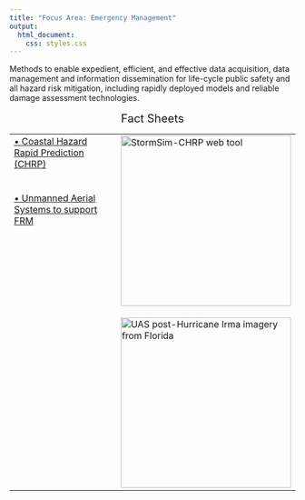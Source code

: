 ---
title: "Focus Area: Emergency Management"
output:
  html_document:
    css: styles.css
---
<p class="open_sentence">Methods to enable expedient, efficient, and effective data acquisition, data management and information dissemination for life-cycle public safety and all hazard risk mitigation, including rapidly deployed models and reliable damage assessment technologies.</p>
<table style="width:100%", border="0", cellpadding="5">
<caption style="font-size: 20px">Fact Sheets</caption>
<tr>
<td align="left", valign="top">
<body>
<div tooltip="Development of the StormSim-Coastal Hazard Rapid Prediction (CHRP) web tool to forecast storm hazards"; style="font-size: 16px;">
  <a href="09.18_FY18_EmergencyManagement_CHRP_Nadal.pdf" target="_blank">• Coastal Hazard Rapid Prediction (CHRP)</a></div>
  <br><br>
  <div tooltip="Develop Unmanned Aerial System (UAS)-based methodologies and data products to improve USACE flood risk management"; style="font-size: 16px;">
  <a href="06.19_FY19_EmergencyManagement_UAS_Brodie.pdf" target="_blank">• Unmanned Aerial Systems to support FRM</a>
</div>
</body>
</td>
<td id="mytable", rowspan="1">
<img src="EM_1_CHRP.bmp" alt="StormSim-CHRP web tool" style="width: 300px"</img>
<br><br>
<img src="EM_2_UAS.bmp" alt="UAS post-Hurricane Irma imagery from Florida" style="width: 300px"</img>
</td>
</tr>
</table>
